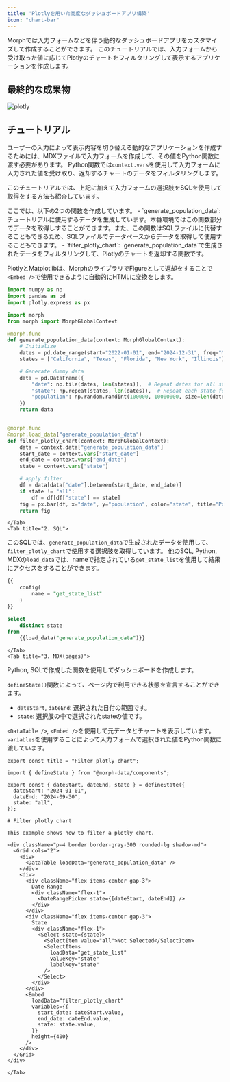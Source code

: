 ```yaml
---
title: 'Plotlyを用いた高度なダッシュボードアプリ構築'
icon: "chart-bar"
---
```


Morphでは入力フォームなどを伴う動的なダッシュボードアプリをカスタマイズして作成することができます。
このチュートリアルでは、入力フォームから受け取った値に応じてPlotlyのチャートをフィルタリングして表示するアプリケーションを作成します。

## 最終的な成果物

![plotly](/assets/images/docs/tutorial/filter_plotly.png)

## チュートリアル

ユーザーの入力によって表示内容を切り替える動的なアプリケーションを作成するためには、MDXファイルで入力フォームを作成して、その値をPython関数に渡す必要があります。
Python関数では`context.vars`を使用して入力フォームに入力された値を受け取り、返却するチャートのデータをフィルタリングします。

このチュートリアルでは、上記に加えて入力フォームの選択肢をSQLを使用して取得をする方法も紹介しています。

<Tabs>
    <Tab title="1. Python">
ここでは、以下の2つの関数を作成しています。
- `generate_population_data`: チュートリアルに使用するデータを生成しています。本番環境ではこの関数部分でデータを取得しすることができます。また、この関数はSQLファイルに代替することもできるため、SQLファイルでデータベースからデータを取得して使用することもできます。
- `filter_plotly_chart`: `generate_population_data`で生成されたデータをフィルタリングして、Plotlyのチャートを返却する関数です。

PlotlyとMatplotlibは、MorphのライブラリでFigureとして返却をすることで`<Embed />`で使用できるように自動的にHTMLに変換をします。

```python
import numpy as np
import pandas as pd
import plotly.express as px

import morph
from morph import MorphGlobalContext

@morph.func
def generate_population_data(context: MorphGlobalContext):
    # Initialize
    dates = pd.date_range(start="2022-01-01", end="2024-12-31", freq="M").strftime("%Y-%m-%d")
    states = ["California", "Texas", "Florida", "New York", "Illinois"]  # List of states

    # Generate dummy data
    data = pd.DataFrame({
        "date": np.tile(dates, len(states)),  # Repeat dates for all states
        "state": np.repeat(states, len(dates)),  # Repeat each state for all dates
        "population": np.random.randint(100000, 10000000, size=len(dates) * len(states))  # Generate random population data
    })
    return data


@morph.func
@morph.load_data("generate_population_data")
def filter_plotly_chart(context: MorphGlobalContext):
    data = context.data["generate_population_data"]
    start_date = context.vars["start_date"]
    end_date = context.vars["end_date"]
    state = context.vars["state"]

    # apply filter
    df = data[data["date"].between(start_date, end_date)]
    if state != "all":
        df = df[df["state"] == state]
    fig = px.bar(df, x="date", y="population", color="state", title="Population Over Time by State")
    return fig

```
    </Tab>
    <Tab title="2. SQL">
このSQLでは、`generate_population_data`で生成されたデータを使用して、`filter_plotly_chart`で使用する選択肢を取得しています。
他のSQL, Python, MDXの`load_data`では、nameで指定されている`get_state_list`を使用して結果にアクセスをすることができます。

```sql
{{
    config(
        name = "get_state_list"
    )
}}

select
    distinct state
from
    {{load_data("generate_population_data")}}

```
    </Tab>
    <Tab title="3. MDX(pages)">
Python, SQLで作成した関数を使用してダッシュボードを作成します。

`defineState()`関数によって、ページ内で利用できる状態を宣言することができます。
- `dateStart`, `dateEnd`: 選択された日付の範囲です。
- `state`: 選択肢の中で選択されたstateの値です。

`<DataTable />`, `<Embed />`を使用して元データとチャートを表示しています。
`variables`を使用することによって入力フォームで選択された値をPython関数に渡しています。

```tsx
export const title = "Filter plotly chart";

import { defineState } from "@morph-data/components";

export const { dateStart, dateEnd, state } = defineState({
  dateStart: "2024-01-01",
  dateEnd: "2024-09-30",
  state: "all",
});

# Filter plotly chart

This example shows how to filter a plotly chart.

<div className="p-4 border border-gray-300 rounded-lg shadow-md">
  <Grid cols="2">
    <div>
      <DataTable loadData="generate_population_data" />
    </div>
    <div>
      <div className="flex items-center gap-3">
        Date Range
        <div className="flex-1">
          <DateRangePicker state={[dateStart, dateEnd]} />
        </div>
      </div>
      <div className="flex items-center gap-3">
        State
        <div className="flex-1">
          <Select state={state}>
            <SelectItem value="all">Not Selected</SelectItem>
            <SelectItems
              loadData="get_state_list"
              valueKey="state"
              labelKey="state"
            />
          </Select>
        </div>
      </div>
      <Embed
        loadData="filter_plotly_chart"
        variables={{
          start_date: dateStart.value,
          end_date: dateEnd.value,
          state: state.value,
        }}
        height={400}
      />
    </div>
  </Grid>
</div>
```
    </Tab>
</Tabs>